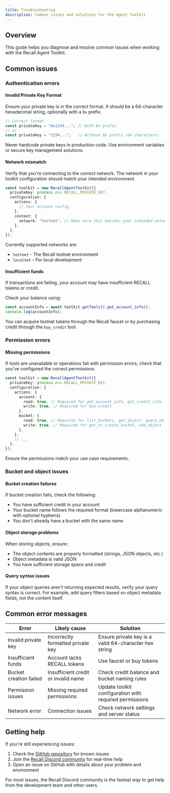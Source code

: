 ```yaml
---
title: Troubleshooting
description: Common issues and solutions for the Agent Toolkit
---
```


## Overview

This guide helps you diagnose and resolve common issues when working with the Recall Agent Toolkit.

## Common issues

### Authentication errors

#### Invalid Private Key Format

Ensure your private key is in the correct format. It should be a 64-character hexadecimal string,
optionally with a `0x` prefix.

```typescript
// Correct format
const privateKey = "0x1234..."; // With 0x prefix
// or
const privateKey = "1234...";   // Without 0x prefix (64 characters)
```

<Callout type="warning">
  Never hardcode private keys in production code. Use environment variables or secure key management
  solutions.
</Callout>

#### Network mismatch

Verify that you're connecting to the correct network. The network in your toolkit configuration
should match your intended environment.

```typescript
const toolkit = new RecallAgentToolkit({
  privateKey: process.env.RECALL_PRIVATE_KEY,
  configuration: {
    actions: {
      // Your actions config
    },
    context: {
      network: "testnet", // Make sure this matches your intended network
    },
  },
});
```

Currently supported networks are:

- `testnet` - The Recall testnet environment
- `localnet` - For local development

#### Insufficient funds

If transactions are failing, your account may have insufficient RECALL tokens or credit.

Check your balance using:

```typescript
const accountInfo = await toolkit.getTools().get_account_info();
console.log(accountInfo);
```

You can acquire testnet tokens through the Recall faucet or by purchasing credit through the
`buy_credit` tool.

### Permission errors

#### Missing permissions

If tools are unavailable or operations fail with permission errors, check that you've configured the
correct permissions.

```typescript
const toolkit = new RecallAgentToolkit({
  privateKey: process.env.RECALL_PRIVATE_KEY,
  configuration: {
    actions: {
      account: {
        read: true, // Required for get_account_info, get_credit_info
        write: true, // Required for buy_credit
      },
      bucket: {
        read: true, // Required for list_buckets, get_object, query_objects
        write: true, // Required for get_or_create_bucket, add_object
      },
    },
    // ...
  },
});
```

Ensure the permissions match your use case requirements.

### Bucket and object issues

#### Bucket creation failures

If bucket creation fails, check the following:

- You have sufficient credit in your account
- Your bucket name follows the required format (lowercase alphanumeric with optional hyphens)
- You don't already have a bucket with the same name

#### Object storage problems

When storing objects, ensure:

- The object contents are properly formatted (strings, JSON objects, etc.)
- Object metadata is valid JSON
- You have sufficient storage space and credit

#### Query syntax issues

If your object queries aren't returning expected results, verify your query syntax is correct. For
example, add query filters based on object metadata fields, not the content itself.

## Common error messages

| Error                  | Likely cause                        | Solution                                               |
| ---------------------- | ----------------------------------- | ------------------------------------------------------ |
| Invalid private key    | Incorrectly formatted private key   | Ensure private key is a valid 64-character hex string  |
| Insufficient funds     | Account lacks RECALL tokens         | Use faucet or buy tokens                               |
| Bucket creation failed | Insufficient credit or invalid name | Check credit balance and bucket naming rules           |
| Permission issues      | Missing required permissions        | Update toolkit configuration with required permissions |
| Network error          | Connection issues                   | Check network settings and server status               |

## Getting help

If you're still experiencing issues:

1. Check the [GitHub repository](https://github.com/recallnet/agent-toolkit) for known issues
2. Join the [Recall Discord community](https://discord.recall.network) for real-time help
3. Open an issue on GitHub with details about your problem and environment

<Callout type="success">
  For most issues, the Recall Discord community is the fastest way to get help from the development
  team and other users.
</Callout>
